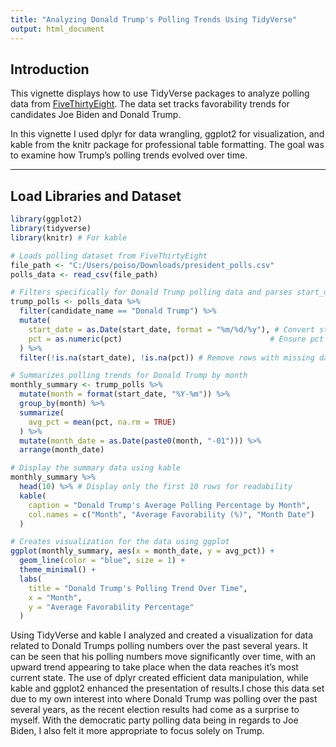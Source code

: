 ```yaml
---
title: "Analyzing Donald Trump's Polling Trends Using TidyVerse"
output: html_document
---
```


## Introduction
This vignette displays how to use TidyVerse packages to analyze polling data from [FiveThirtyEight](https://projects.fivethirtyeight.com/). The data set tracks favorability trends for candidates Joe Biden and Donald Trump.

In this vignette I used dplyr for data wrangling, ggplot2 for visualization, and kable from the knitr package for professional table formatting. The goal was to examine how Trump's polling trends evolved over time.

---

## Load Libraries and Dataset
```r
library(ggplot2)
library(tidyverse)
library(knitr) # For kable

# Loads polling dataset from FiveThirtyEight
file_path <- "C:/Users/poiso/Downloads/president_polls.csv"
polls_data <- read_csv(file_path)
```


```r
# Filters specifically for Donald Trump polling data and parses start_date column
trump_polls <- polls_data %>%
  filter(candidate_name == "Donald Trump") %>%
  mutate(
    start_date = as.Date(start_date, format = "%m/%d/%y"), # Convert start_date to Date
    pct = as.numeric(pct)                                 # Ensure pct is numeric
  ) %>%
  filter(!is.na(start_date), !is.na(pct)) # Remove rows with missing dates or percentages
```


```r
# Summarizes polling trends for Donald Trump by month
monthly_summary <- trump_polls %>%
  mutate(month = format(start_date, "%Y-%m")) %>%
  group_by(month) %>%
  summarize(
    avg_pct = mean(pct, na.rm = TRUE)
  ) %>%
  mutate(month_date = as.Date(paste0(month, "-01"))) %>%
  arrange(month_date)

# Display the summary data using kable
monthly_summary %>%
  head(10) %>% # Display only the first 10 rows for readability
  kable(
    caption = "Donald Trump's Average Polling Percentage by Month",
    col.names = c("Month", "Average Favorability (%)", "Month Date")
  )
```


```r
# Creates visualization for the data using ggplot
ggplot(monthly_summary, aes(x = month_date, y = avg_pct)) +
  geom_line(color = "blue", size = 1) +
  theme_minimal() +
  labs(
    title = "Donald Trump's Polling Trend Over Time",
    x = "Month",
    y = "Average Favorability Percentage"
  )
```

Using TidyVerse and kable I analyzed and created a visualization for data related to Donald Trumps polling numbers over the past several years. It can be seen that his polling numbers move significantly over time, with an upward trend appearing to take place when the data reaches it's most current state. The use of dplyr created efficient data manipulation, while kable and ggplot2 enhanced the presentation of results.I chose this data set due to my own interest into where Donald Trump was polling over the past several years, as the recent election results had come as a surprise to myself. With the democratic party polling data being in regards to Joe Biden, I also felt it more appropriate to focus solely on Trump. 
